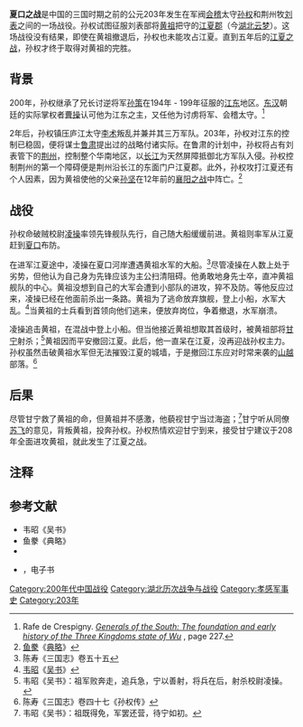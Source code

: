 {{Infobox Military Conflict
|conflict=夏口之战
|partof=[[三国|三国]]战事
|image=
|caption=
|date=203年春
|place=今湖北云梦县附近的长江沿岸
|casus=
|territory=
|result=无果
|combatant1=[[孙权|孙权]]
|combatant2=[[刘表|刘表]]
|commander1=[[凌操|凌操]]{{KIA}}
|commander2=[[黄祖|黄祖]]
|strength1=至多数千人
|strength2=至少3万人
|casualties1=
|casualties2=
}}
'''夏口之战'''是中国的三国时期之前的公元203年发生在军阀[[会稽|会稽]]太守[[孙权|孙权]]和荆州牧[[刘表|刘表]]之间的一场战役。孙权试图征服刘表部将[[黄祖|黄祖]]把守的[[江夏郡|江夏郡]]（今[[湖北|湖北]][[云梦|云梦]]）。这场战役没有结果，即使在黄祖撤退后，孙权也未能攻占江夏。直到五年后的[[江夏之战|江夏之战]]，孙权才终于取得对黄祖的完胜。

== 背景 ==
200年，孙权继承了兄长讨逆将军[[孙策|孙策]]在194年 - 199年征服的[[江东|江东]]地区。[[东汉|东汉]]朝廷的实际掌权者[[曹操|曹操]]认可他为江东之主，又任他为讨虏将军、会稽太守。<ref>Rafe de Crespigny. [http://www.anu.edu.au/asianstudies/decrespigny/gos_index.html ''Generals of the South: The foundation and early history of the Three Kingdoms state of Wu''] {{webarchive|url=https://web.archive.org/web/20070607210632/http://www.anu.edu.au/asianstudies/decrespigny/gos_index.html |date=2007-06-07 }}, page 227.</ref>

2年后，孙权镇压庐江太守[[李术|李术]]叛乱并兼并其三万军队。203年，孙权对江东的控制已稳固，便将谋士[[鲁肃|鲁肃]]提出过的战略付诸实际。在鲁肃的计划中，孙权将占有刘表管下的[[荆州|荆州]]，控制整个华南地区，以[[长江|长江]]为天然屏障抵御北方军队入侵。孙权控制荆州的第一个障碍便是荆州沿长江的东面门户江夏郡。此外，孙权攻打江夏还有个人因素，因为黄祖使他的父亲[[孙坚|孙坚]]在12年前的[[襄阳之战|襄阳之战]]中阵亡。<ref>[[鱼豢|鱼豢]]《[[典略|典略]]》</ref>

== 战役 ==
孙权命破贼校尉[[凌操|凌操]]率领先锋舰队先行，自己随大船缓缓前进。黄祖则率军从江夏赶到[[夏口|夏口]]布防。

在进军江夏途中，凌操在夏口河岸遭遇黄祖水军的大船。<ref>陈寿《三国志》卷五十五</ref>尽管凌操在人数上处于劣势，但他认为自己身为先锋应该为主公扫清阻碍。他勇敢地身先士卒，直冲黄祖舰队的中心。黄祖没想到自己的大军会遭到小部队的进攻，猝不及防。等他反应过来，凌操已经在他面前杀出一条路。黄祖为了逃命放弃旗舰，登上小船，水军大乱。<ref>[[韦昭|韦昭]]《[[吴书|吴书]]》</ref>当黄祖的士兵看到首领向他们逃来，便放弃岗位，争着撤退，水军崩溃。

凌操追击黄祖，在混战中登上小船。但当他接近黄祖想取其首级时，被黄祖部将[[甘宁|甘宁]]射杀；<ref>韦昭《吴书》：祖军败奔走，追兵急，宁以善射，将兵在后，射杀校尉凌操。</ref>黄祖因而平安撤回江夏。此后，他一直呆在江夏，没再迎战孙权主力。孙权虽然击破黄祖水军但无法摧毁江夏的城墙，于是撤回江东应对时常来袭的[[山越|山越]]部落。<ref>陈寿《三国志》卷四十七《孙权传》</ref>

== 后果 ==
尽管甘宁救了黄祖的命，但黄祖并不感激，他藐视甘宁当过海盗；<ref>韦昭《吴书》：祖既得免，军罢还营，待宁如初。</ref>甘宁听从同僚[[苏飞|苏飞]]的意见，背叛黄祖，投奔孙权。孙权热情欢迎甘宁到来，接受甘宁建议于208年全面进攻黄祖，就此发生了江夏之战。

== 注释 ==
{{reflist}}

== 参考文献 ==
*韦昭《吴书》
*鱼豢《典略》
*{{cite book|author=陈寿|author-link=陈寿|title=[[三国志|三国志]]|publisher=岳麓书社|year=2002|isbn=7-80665-198-5}}
*{{citation|surname=de Crespigny |given=Rafe |url=http://www.anu.edu.au/asianstudies/decrespigny/gos_index.html |title=Generals of the South: The foundation and early history of the Three Kingdoms state of Wu |publisher=Australian National University |place=Canberra |year=2004 |deadurl=yes |archive-url=https://web.archive.org/web/20070607210632/http://www.anu.edu.au/asianstudies/decrespigny/gos_index.html |archive-date=2007-06-07 }}，电子书

[[Category:200年代中国战役|Category:200年代中国战役]]
[[Category:湖北历次战争与战役|Category:湖北历次战争与战役]]
[[Category:孝感军事史|Category:孝感军事史]]
[[Category:203年|Category:203年]]